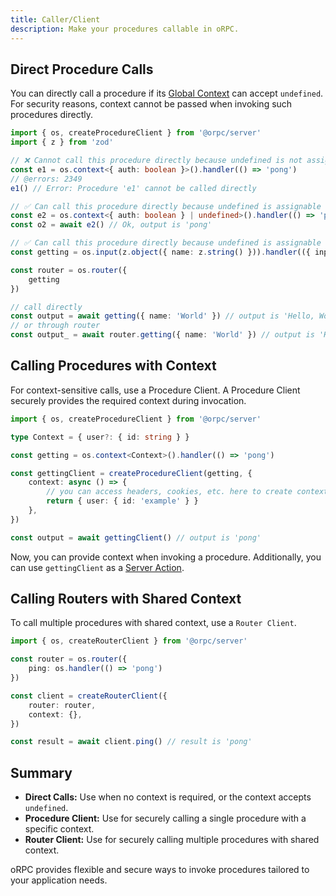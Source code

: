 ```yaml
---
title: Caller/Client
description: Make your procedures callable in oRPC.
---
```


## Direct Procedure Calls

You can directly call a procedure if its [Global Context](/docs/server/global-context) can accept `undefined`.
For security reasons, context cannot be passed when invoking such procedures directly.

```ts twoslash
import { os, createProcedureClient } from '@orpc/server'
import { z } from 'zod'

// ❌ Cannot call this procedure directly because undefined is not assignable to 'Context'
const e1 = os.context<{ auth: boolean }>().handler(() => 'pong')
// @errors: 2349
e1() // Error: Procedure 'e1' cannot be called directly

// ✅ Can call this procedure directly because undefined is assignable to 'Context'
const e2 = os.context<{ auth: boolean } | undefined>().handler(() => 'pong')
const o2 = await e2() // Ok, output is 'pong'

// ✅ Can call this procedure directly because undefined is assignable to 'Context'
const getting = os.input(z.object({ name: z.string() })).handler(({ input }) => `Hello, ${input.name}!`)

const router = os.router({
    getting
})

// call directly
const output = await getting({ name: 'World' }) // output is 'Hello, World!'
// or through router
const output_ = await router.getting({ name: 'World' }) // output is 'Hello, World!'
```

## Calling Procedures with Context

For context-sensitive calls, use a Procedure Client. 
A Procedure Client securely provides the required context during invocation.

```ts twoslash
import { os, createProcedureClient } from '@orpc/server'

type Context = { user?: { id: string } }

const getting = os.context<Context>().handler(() => 'pong')

const gettingClient = createProcedureClient(getting, {
    context: async () => {
        // you can access headers, cookies, etc. here to create context
        return { user: { id: 'example' } }
    },
})

const output = await gettingClient() // output is 'pong'
```

Now, you can provide context when invoking a procedure. 
Additionally, you can use `gettingClient` as a [Server Action](/docs/server/server-action).

## Calling Routers with Shared Context

To call multiple procedures with shared context, use a `Router Client`.

```ts twoslash
import { os, createRouterClient } from '@orpc/server'

const router = os.router({
    ping: os.handler(() => 'pong')
})

const client = createRouterClient({
    router: router,
    context: {},
})

const result = await client.ping() // result is 'pong'
```

## Summary

- **Direct Calls:** Use when no context is required, or the context accepts `undefined`.
- **Procedure Client:** Use for securely calling a single procedure with a specific context.
- **Router Client:** Use for securely calling multiple procedures with shared context.

oRPC provides flexible and secure ways to invoke procedures tailored to your application needs.